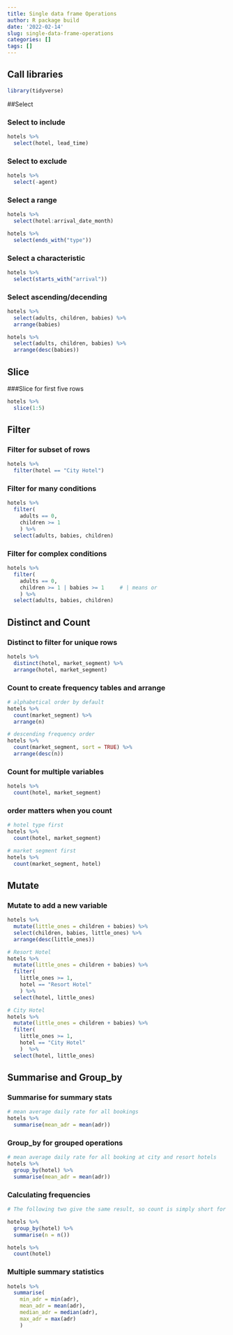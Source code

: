 ```yaml
---
title: Single data frame Operations
author: R package build
date: '2022-02-14'
slug: single-data-frame-operations
categories: []
tags: []
---
```


## Call libraries
```r
library(tidyverse)
```

##Select

### Select to include

```r
hotels %>%
  select(hotel, lead_time)
```

### Select to exclude

```r
hotels %>%
  select(-agent)
```

### Select a range
```r
hotels %>%
  select(hotel:arrival_date_month)

hotels %>%
  select(ends_with("type"))
```

### Select a characteristic

```r
hotels %>%
  select(starts_with("arrival"))
```

### Select ascending/decending

```r

hotels %>%
  select(adults, children, babies) %>%
  arrange(babies)

hotels %>%
  select(adults, children, babies) %>%
  arrange(desc(babies))
```

## Slice 

###Slice for first five rows

```r
hotels %>%
  slice(1:5)
```

## Filter

### Filter for subset of rows
```r
hotels %>%
  filter(hotel == "City Hotel")
```

### Filter for many conditions

```r
hotels %>%
  filter( 
    adults == 0,
    children >= 1
    ) %>% 
  select(adults, babies, children)
```
### Filter for complex conditions

```r
hotels %>%
  filter( 
    adults == 0,     
    children >= 1 | babies >= 1     # | means or
    ) %>%
  select(adults, babies, children)
```

## Distinct and Count

### Distinct to filter for unique rows
```r
hotels %>% 
  distinct(hotel, market_segment) %>%
  arrange(hotel, market_segment)
```

### Count to create frequency tables and arrange

```r

# alphabetical order by default
hotels %>%
  count(market_segment) %>%
  arrange(n)

# descending frequency order
hotels %>%
  count(market_segment, sort = TRUE) %>%
  arrange(desc(n))
```

### Count for multiple variables

```r
hotels %>%
  count(hotel, market_segment)
```

### order matters when you count

```r
# hotel type first
hotels %>%
  count(hotel, market_segment)

# market segment first
hotels %>%
  count(market_segment, hotel)
```

## Mutate

### Mutate to add a new variable

```r
hotels %>%
  mutate(little_ones = children + babies) %>%
  select(children, babies, little_ones) %>%
  arrange(desc(little_ones))

# Resort Hotel
hotels %>%
  mutate(little_ones = children + babies) %>%
  filter(
    little_ones >= 1,
    hotel == "Resort Hotel"
    ) %>%
  select(hotel, little_ones)

# City Hotel
hotels %>%
  mutate(little_ones = children + babies) %>%
  filter(
    little_ones >= 1,
    hotel == "City Hotel"
    )  %>%
  select(hotel, little_ones)
```

## Summarise and Group_by

### Summarise for summary stats

```r
# mean average daily rate for all bookings
hotels %>%
  summarise(mean_adr = mean(adr))
```
### Group_by for grouped operations

```r
# mean average daily rate for all booking at city and resort hotels
hotels %>%
  group_by(hotel) %>%
  summarise(mean_adr = mean(adr))
```

### Calculating frequencies
```r
# The following two give the same result, so count is simply short for group_by then determine frequencies

hotels %>%
  group_by(hotel) %>%
  summarise(n = n())

hotels %>%
  count(hotel)
```

### Multiple summary statistics

```r
hotels %>%
  summarise(
    min_adr = min(adr),
    mean_adr = mean(adr),
    median_adr = median(adr),
    max_adr = max(adr)
    )
```

